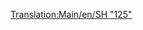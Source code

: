 [[Translation:Main/en/SH "125"]]{{en/-}}{{Template:Treni/It
|Image=[[File:en/Sh125.png]]
|Name=SH "125"
|Cost=€ 46.874
|Speed=201 km/h (125 mph)
|Weight=140 t
|Power=4.563 hp (3.356 kW)
|Annual=€ 5.788
|Designed=1977
|Lifespan=20
|Capacity=8 sacchi di posta (riadattabile)
|Description=Questa non è una singola locomotiva ma una coppia, che opera all'unisono. Entrambe possono contenere carichi extra, di posta come impostazione di fabbrica ma possono essere riconvertiti per tutti gli altri tipi di carichi tranne che per il petrolio. Non dimenticare quindi di adattare questo veicolo a [[Main/it/Passeggeri|passeggeri]] se gestisci un servizio solo passeggeri, così le tue stazioni non inizieranno a raccogliere [[Main/it/Posta|posta]]!
|Real-life=Questa è la versione rinominata della britannica [http://en.wikipedia.org/wiki/Intercity_125 Intercity 125], la detentrice del record per la locomotiva diesel più veloce del mondo (237 km/h).
}}